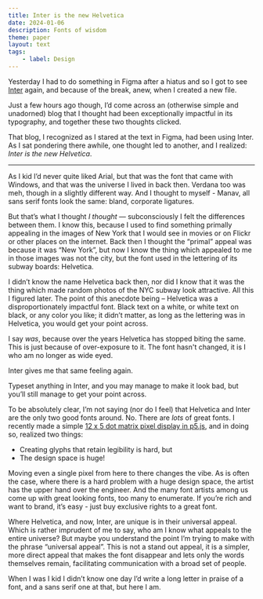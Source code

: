 ```yaml
---
title: Inter is the new Helvetica
date: 2024-01-06
description: Fonts of wisdom
theme: paper
layout: text
tags:
    - label: Design
---
```


Yesterday I had to do something in Figma after a hiatus and so I got to see
[Inter](https://rsms.me/inter/) again, and because of the break, anew, when I
created a new file.

Just a few hours ago though, I’d come across an (otherwise simple and unadorned)
blog that I thought had been exceptionally impactful in its typography, and
together these two thoughts clicked.

That blog, I recognized as I stared at the text in Figma, had been using Inter.
As I sat pondering there awhile, one thought led to another, and I realized:
_Inter is the new Helvetica_.

---

As I kid I’d never quite liked Arial, but that was the font that came with
Windows, and that was the universe I lived in back then. Verdana too was meh,
though in a slightly different way. And I thought to myself - Manav, all sans
serif fonts look the same: bland, corporate ligatures.

But that’s what I thought _I thought_ — subconsciously I felt the differences
between them. I know this, because I used to find something primally appealing
in the images of New York that I would see in movies or on Flickr or other
places on the internet. Back then I thought the “primal” appeal was because it
was “New York”, but now I know the thing which appealed to me in those images
was not the city, but the font used in the lettering of its subway boards:
Helvetica.

I didn’t know the name Helvetica back then, nor did I know that it was the thing
which made random photos of the NYC subway look attractive. All this I figured
later. The point of this anecdote being – Helvetica was a disproportionately
impactful font. Black text on a white, or white text on black, or any color you
like; it didn’t matter, as long as the lettering was in Helvetica, you would get
your point across.

I say _was_, because over the years Helvetica has stopped biting the same. This
is just because of over-exposure to it. The font hasn't changed, it is I who am
no longer as wide eyed.

Inter gives me that same feeling again.

Typeset anything in Inter, and you may manage to make it look bad, but you’ll
still manage to get your point across.

To be absolutely clear, I’m not saying (nor do I feel) that Helvetica and Inter
are the only two good fonts around. No. There are _lots_ of great fonts. I
recently made a simple [12 x 5 dot matrix pixel display in p5.js](/gen24/4), and
in doing so, realized two things:

-   Creating glyphs that retain legibility is hard, but
-   The design space is huge!

Moving even a single pixel from here to there changes the vibe. As is often the
case, where there is a hard problem with a huge design space, the artist has the
upper hand over the engineer. And the many font artists among us come up with
great looking fonts, too many to enumerate. If you’re rich and want to brand,
it’s easy - just buy exclusive rights to a great font.

Where Helvetica, and now, Inter, are unique is in their universal appeal. Which
is rather imprudent of me to say, who am I know what appeals to the entire
universe? But maybe you understand the point I’m trying to make with the phrase
“universal appeal”. This is not a stand out appeal, it is a simpler, more direct
appeal that makes the font disappear and lets only the words themselves remain,
facilitating communication with a broad set of people.

When I was I kid I didn’t know one day I’d write a long letter in praise of a
font, and a sans serif one at that, but here I am.
